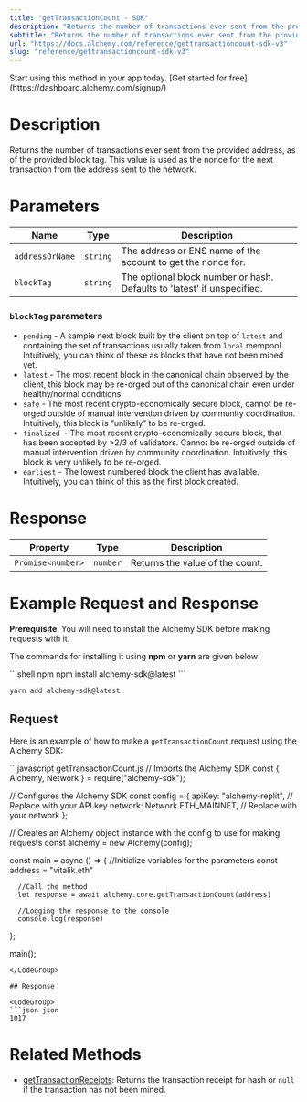 ```yaml
---
title: "getTransactionCount - SDK"
description: "Returns the number of transactions ever sent from the provided address, as of the provided block tag. This value is used as the nonce for the next transaction from the address sent to the network."
subtitle: "Returns the number of transactions ever sent from the provided address, as of the provided block tag. This value is used as the nonce for the next transaction from the address sent to the network."
url: "https://docs.alchemy.com/reference/gettransactioncount-sdk-v3"
slug: "reference/gettransactioncount-sdk-v3"
---
```


<Tip title="Don’t have an API key?" icon="star">
  Start using this method in your app today. [Get started for free](https://dashboard.alchemy.com/signup/)
</Tip>

# Description

Returns the number of transactions ever sent from the provided address, as of the provided block tag. This value is used as the nonce for the next transaction from the address sent to the network.

# Parameters

| Name            | Type     | Description                                                             |
| --------------- | -------- | ----------------------------------------------------------------------- |
| `addressOrName` | `string` | The address or ENS name of the account to get the nonce for.            |
| `blockTag`      | `string` | The optional block number or hash. Defaults to 'latest' if unspecified. |

### `blockTag` parameters

* `pending` - A sample next block built by the client on top of `latest` and containing the set of transactions usually taken from `local` mempool. Intuitively, you can think of these as blocks that have not been mined yet.
* `latest` - The most recent block in the canonical chain observed by the client, this block may be re-orged out of the canonical chain even under healthy/normal conditions.
* `safe` - The most recent crypto-economically secure block, cannot be re-orged outside of manual intervention driven by community coordination. Intuitively, this block is “unlikely” to be re-orged.
* `finalized `- The most recent crypto-economically secure block, that has been accepted by >2/3 of validators. Cannot be re-orged outside of manual intervention driven by community coordination. Intuitively, this block is very unlikely to be re-orged.
* `earliest` - The lowest numbered block the client has available. Intuitively, you can think of this as the first block created.

# Response

| Property          | Type     | Description                     |
| ----------------- | -------- | ------------------------------- |
| `Promise<number>` | `number` | Returns the value of the count. |

# Example Request and Response

**Prerequisite**: You will need to install the Alchemy SDK before making requests with it.

The commands for installing it using **npm** or **yarn** are given below:

<CodeGroup>
  ```shell npm
  npm install alchemy-sdk@latest
  ```

  ```shell yarn
  yarn add alchemy-sdk@latest
  ```
</CodeGroup>

## Request

Here is an example of how to make a `getTransactionCount` request using the Alchemy SDK:

<CodeGroup>
  ```javascript getTransactionCount.js
  // Imports the Alchemy SDK
  const { Alchemy, Network } = require("alchemy-sdk");

  // Configures the Alchemy SDK
  const config = {
      apiKey: "alchemy-replit", // Replace with your API key
      network: Network.ETH_MAINNET, // Replace with your network
  };

  // Creates an Alchemy object instance with the config to use for making requests
  const alchemy = new Alchemy(config);

  const main = async () => {
      //Initialize variables for the parameters
      const address = "vitalik.eth"
      
      //Call the method
      let response = await alchemy.core.getTransactionCount(address)

      //Logging the response to the console
      console.log(response)
  };

  main();
  ```
</CodeGroup>

## Response

<CodeGroup>
  ```json json
  1017
  ```
</CodeGroup>

# Related Methods

* [getTransactionReceipts](/reference/gettransactionreceipts-sdk): Returns the transaction receipt for hash or `null` if the transaction has not been mined.
